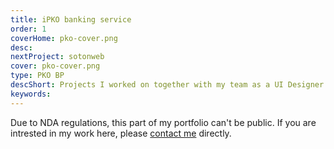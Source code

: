 ```yaml
---
title: iPKO banking service
order: 1
coverHome: pko-cover.png
desc:
nextProject: sotonweb
cover: pko-cover.png
type: PKO BP
descShort: Projects I worked on together with my team as a UI Designer for the biggest Polish bank
keywords:
---
```


<Section title="Introduction">

Due to NDA regulations, this part of my portfolio can't be public. If you are intrested in my work here, please [contact me](mailto:julia.m.popko@gmail.com) directly.

</Section>
